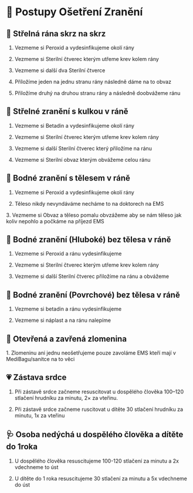 # 💊 Postupy Ošetření Zranění

## 🔫 Střelná rána skrz na skrz

1. Vezmeme si Peroxid a vydesinfikujeme okolí rány

2. Vezmeme si Sterilní čtverec kterým utřeme krev kolem rány

3. Vezmeme si další dva Sterilní čtverce

4. Příložíme jeden na jednu stranu rány následně dáme na to obvaz

5. Přiložíme druhý na druhou stranu rány a následně doobvážeme ránu

## 🔫 Střelné zranění s kulkou v ráně
1. Vezmeme si Betadin a vydesinfikujeme okolí rány

2. Vezmeme si Sterilní čtverec kterým utřeme krev kolem rány

3. Vezmeme si další Sterilní čtverec který přiložíme na ránu

4. Vezmeme si Sterilní obvaz kterým obvážeme celou ránu

## 🔪 Bodné zranění s tělesem v ráně
1. Vezmeme si Peroxid a vydesinfikujeme okolí rány

2. Těleso nikdy nevyndáváme necháme to na doktorech na EMS

3️. Vezmeme si Obvaz a těleso pomalu obvzážeme aby se nám těleso jak koliv nepohlo a počkáme na příjezd EMS

## 🔪 Bodné zranění (Hluboké) bez tělesa v ráně

1.  Vezmeme si Peroxid a ránu vydesinfikujeme

2. Vezmeme si Sterilní čtverec kterým utřeme krev kolem rány

3. Vezmeme si další Sterilní čtverec přiložíme na ránu a obvážeme

## 🔪 Bodné zranění (Povrchové) bez tělesa v ráně

1. Vezmeme si betadin a ránu vydesinfikujeme

2. Vezmeme si náplast a na ránu nalepíme

## 💉 Otevřená a zavřená zlomenina
1️. Zlomeninu ani jednu neošetřujeme pouze zavoláme EMS kteří mají v MediBagu/sanitce na to věci

## 💗 Zástava srdce

1. Při zástavě srdce začneme resuscitovat u dospělého člověka 100–120 stlačení hrudníku za minutu, 2× za vteřinu.

2. Při zástavě srdce začneme ruscitovat u dítěte 30 stlačení hrudníku za minutu, 1x za vteřinu

## 🩺 Osoba nedýchá u dospělého člověka a dítěte do 1roka

1. U dospělého člověka resuscitujeme 100-120 stlačení za minutu a 2x vdechneme to úst

2. U dítěte do 1 roka resuscitujeme 30 stlačení za minutu a 5x vdechneme do úst
